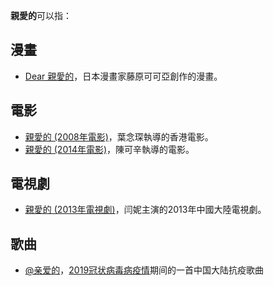 '''親愛的'''可以指：
== 漫畫 ==
*[[Dear_親愛的|Dear 親愛的]]，日本漫畫家藤原可可亞創作的漫畫。
== 電影 ==
*[[親愛的_(2008年電影)|親愛的 (2008年電影)]]，葉念琛執導的香港電影。
*[[親愛的_(2014年電影)|親愛的 (2014年電影)]]，陳可辛執導的電影。
== 電視劇 ==
*[[親愛的_(2013年電視劇)|親愛的 (2013年電視劇)]]，闫妮主演的2013年中國大陸電視劇。
== 歌曲 ==
*[[@亲爱的|@亲爱的]]，[[2019冠状病毒病疫情|2019冠状病毒病疫情]]期间的一首中国大陆抗疫歌曲

{{Disambig|Cat=三字消歧義|Q親}}